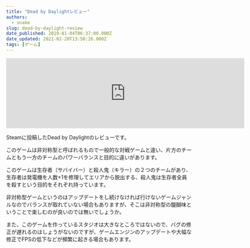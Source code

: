 ```yaml
---
title: "Dead by Daylightレビュー"
authors:
  - snake
slug: dead-by-daylight-review
date_published: 2019-01-04T06:37:00.000Z
date_updated: 2021-02-20T13:50:26.000Z
tags: [ゲーム]
---
```


<iframe src="https://store.steampowered.com/widget/381210/" frameborder="0" width="646" height="190"></iframe>

Steamに投稿したDead by Daylightのレビューです。

このゲームは非対称型と呼ばれるもので一般的な対戦ゲームと違い、片方のチームともう一方のチームのパワーバランスと目的に違いがあります。

このゲームは生存者（サバイバー）と殺人鬼（キラー）の２つのチームがあり、生存者は発電機を人数+1を修理してエリアから脱出する、殺人鬼は生存者全員を殺すという目的をそれぞれ持っています。

非対称型ゲームというのはアップデートをし続けなければ行けないゲームジャンルなのでバランスが取れていない場合もありますが、そこは非対称型の醍醐味ということで楽しむのが良いのでは無いでしょうか。

また、このゲームを作っているスタジオは大きなところではないので、バグの修正が遅れるのはしょうがないのですが、ゲームエンジンのアップデートや大幅な修正でFPSの低下などが頻繁に起きる場合もあります。
